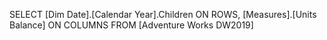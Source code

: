 SELECT 
    [Dim Date].[Calendar Year].Children ON ROWS,
	[Measures].[Units Balance] ON COLUMNS
FROM [Adventure Works DW2019]

